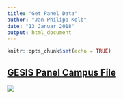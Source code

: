 ```yaml
---
title: "Get Panel Data"
author: "Jan-Philipp Kolb"
date: "13 Januar 2018"
output: html_document
---
```


```r
knitr::opts_chunk$set(echo = TRUE)
```

## [GESIS Panel Campus File](https://www.gesis.org/gesis-panel/data/gesis-panel-campus-file/)

![](figure/HP_GesisPanel.PNG)


